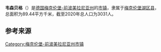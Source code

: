 {{noteTA|G1=德国地名|G2=Landkreis|G3=单位}}
{{Infobox settlement
| name = 韦森贝格
| native_name = {{lang|de|Wesenberg}}
| settlement_type = {{GER}}[[市镇_(德国)|市镇]]
| image_skyline = Wesenberg Markt.jpg
| image_caption = 韦森贝格风光
| image_flag = 
| image_seal = Wappen Wesenberg.svg
| image_map = Wesenberg in MSE.svg
| map_caption = 韦森贝格在梅克伦堡湖区县的位置
| pushpin_map = Germany
| pushpin_relief = Relief Map of Germany.svg
| pushpin_label_position = left
| pushpin_map_caption = 韦森贝格在德国的位置
| subdivision_type = 国家
| subdivision_name = {{GER}}
| subdivision_type1 = [[联邦州_(德国)|州]]
| subdivision_name1 = [[梅克伦堡-前波美拉尼亚州|梅克伦堡-前波美拉尼亚州]]
| subdivision_type2 = [[县_(德国)|县]]
| subdivision_name2 = [[梅克伦堡湖区县|梅克伦堡湖区县]]
| seat = Rudolf-Breitscheid-Straße 24<br>17252 Mirow
| leader_party = [[德国基督教民主联盟|基民盟]]
| leader_title = [[市长|市长]]
| leader_name = Steffen Rißmann
| elevation_m = 61
| area_footnotes = 89.44
| population_as_of = 2019年12月31日
| population_footnotes = 
| population_total = 3031
| population_density_km2 = auto
| timezone = [[欧洲中部时间|CET]]
| utc_offset = +1
| timezone_DST = [[欧洲中部夏令时间|CEST]]
| utc_offset_DST = +2
| coordinates = {{coord|53|17|00|N|12|58|00|E|display=inline,title|region:DE_type:city}}
| postal_code_type = [[德国邮政编码列表|邮政编码]]
| postal_code = 17255
| registration_plate_type = [[德国车辆号牌|车辆号牌]]
| registration_plate = MSE, AT, DM, MC, MST, MÜR, NZ, RM, WRN
| website = {{url|www.wesenberg-mecklenburg.de}}
| footnotes = 资料最后更新：{{date|2021-01-31|iso}}
}}
'''韦森贝格'''（{{lang-de|Wesenberg}}）是[[德国|德国]][[梅克伦堡-前波美拉尼亚州|梅克伦堡-前波美拉尼亚州]]的[[市镇_(德国)|市镇]]，隶属于[[梅克伦堡湖区县|梅克伦堡湖区县]]，总面积为89.44平方千米，截至2020年总人口为3031人。

== 参考来源 ==
{{reflist}}

{{梅克伦堡湖区县行政区划}}
{{Authority control}}
{{DEFAULTSORT:Wesenberg}}
[[Category:梅克伦堡-前波美拉尼亚州市镇|Category:梅克伦堡-前波美拉尼亚州市镇]]